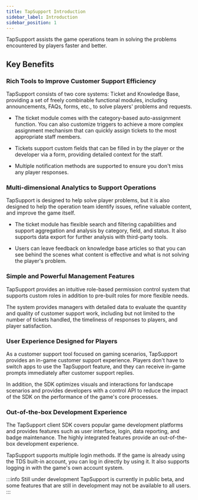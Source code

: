 ```yaml
---
title: TapSupport Introduction
sidebar_label: Introduction
sidebar_position: 1
---
```


TapSupport assists the game operations team in solving the problems encountered by players faster and better.

## Key Benefits

### Rich Tools to Improve Customer Support Efficiency

TapSupport consists of two core systems: Ticket and Knowledge Base, providing a set of freely combinable functional modules, including announcements, FAQs, forms, etc., to solve players' problems and requests.

- The ticket module comes with the category-based auto-assignment function. You can also customize triggers to achieve a more complex assignment mechanism that can quickly assign tickets to the most appropriate staff members.
    
- Tickets support custom fields that can be filled in by the player or the developer via a form, providing detailed context for the staff.
    
- Multiple notification methods are supported to ensure you don't miss any player responses.
    

### Multi-dimensional Analytics to Support Operations

TapSupport is designed to help solve player problems, but it is also designed to help the operation team identify issues, refine valuable content, and improve the game itself.

- The ticket module has flexible search and filtering capabilities and support aggregation and analysis by category, field, and status. It also supports data export for further analysis with third-party tools.
    
- Users can leave feedback on knowledge base articles so that you can see behind the scenes what content is effective and what is not solving the player's problem.
    

### Simple and Powerful Management Features

TapSupport provides an intuitive role-based permission control system that supports custom roles in addition to pre-built roles for more flexible needs.

The system provides managers with detailed data to evaluate the quantity and quality of customer support work, including but not limited to the number of tickets handled, the timeliness of responses to players, and player satisfaction.

### User Experience Designed for Players

As a customer support tool focused on gaming scenarios, TapSupport provides an in-game customer support experience. Players don't have to switch apps to use the TapSupport feature, and they can receive in-game prompts immediately after customer support replies.

In addition, the SDK optimizes visuals and interactions for landscape scenarios and provides developers with a control API to reduce the impact of the SDK on the performance of the game's core processes.

### Out-of-the-box Development Experience

The TapSupport client SDK covers popular game development platforms and provides features such as user interface, login, data reporting, and badge maintenance. The highly integrated features provide an out-of-the-box development experience.

TapSupport supports multiple login methods. If the game is already using the TDS built-in account, you can log in directly by using it. It also supports logging in with the game's own account system.

  
:::info Still under development
TapSupport is currently in public beta, and some features that are still in development may not be available to all users.
:::
